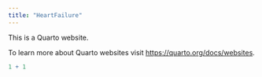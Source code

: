 ```yaml
---
title: "HeartFailure"
---
```


This is a Quarto website.

To learn more about Quarto websites visit <https://quarto.org/docs/websites>.

```r
1 + 1
```
